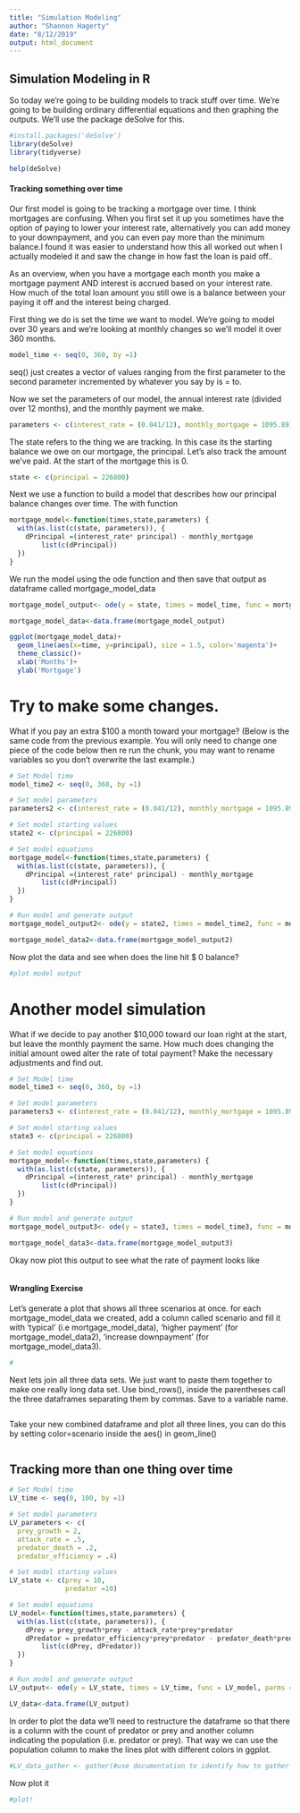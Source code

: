 ```yaml
---
title: "Simulation Modeling"
author: "Shannon Hagerty"
date: "8/12/2019"
output: html_document
---
```

## Simulation Modeling in R 

So today we're going to be building models to track stuff over time.  We're going to be building ordinary differential equations and then graphing the outputs. We'll use the package deSolve for this. 

```r
#install.packages('deSolve')
library(deSolve)
library(tidyverse)
```

```r
help(deSolve)
```

#### Tracking something over time

Our first model is going to be tracking a mortgage over time.  I think mortgages are confusing. When you first set it up you sometimes have the option of paying to lower your interest rate, alternatively you can add money to your downpayment, and you can even pay more than the minimum balance.I found it was easier to understand how this all worked out when I actually modeled it and saw the change in how fast the loan is paid off..

As an overview, when you have a mortgage each month you make a mortgage payment AND interest is accrued based on your interest rate.  How much of the total loan amount you still owe is a balance between your paying it off and the interest being charged.

First thing we do is set the time we want to model.  We're going to model over 30 years and we're looking at monthly changes so we'll model it over 360 months. 
```r
model_time <- seq(0, 360, by =1) 
```
seq() just creates a vector of values ranging from the first parameter to the second parameter incremented by whatever you say by is = to. 

Now we set the parameters of our model, the annual interest rate (divided over 12 months), and the monthly payment we make. 
```r
parameters <- c(interest_rate = (0.041/12), monthly_mortgage = 1095.89)
```
The state refers to the thing we are tracking.  In this case its the starting balance we owe on our mortgage, the principal. Let's also track the amount we've paid.  At the start of the mortgage this is 0. 
```r
state <- c(principal = 226800)
```

Next we use a function to build a model that describes how our principal balance changes over time. The with function 
```r
mortgage_model<-function(times,state,parameters) {
  with(as.list(c(state, parameters)), {
    dPrincipal =(interest_rate* principal) - monthly_mortgage
        list(c(dPrincipal))
  })
}
```

We run the model using the ode function and then save that output as dataframe called mortgage_model_data 
```r
mortgage_model_output<- ode(y = state, times = model_time, func = mortgage_model, parms = parameters)

mortgage_model_data<-data.frame(mortgage_model_output)
```
 


```r
ggplot(mortgage_model_data)+
  geom_line(aes(x=time, y=principal), size = 1.5, color='magenta')+
  theme_classic()+
  xlab('Months')+
  ylab('Mortgage')
```

# Try to make some changes. 
What if you pay an extra $100 a month toward your mortgage? (Below is the same code from the previous example. You will only need to change one piece of the code below then re run the chunk, you may want to rename variables so you don't overwrite the last example.)
```r
# Set Model time
model_time2 <- seq(0, 360, by =1) 

# Set model parameters
parameters2 <- c(interest_rate = (0.041/12), monthly_mortgage = 1095.89)

# Set model starting values
state2 <- c(principal = 226800)

# Set model equations
mortgage_model<-function(times,state,parameters) {
  with(as.list(c(state, parameters)), {
    dPrincipal =(interest_rate* principal) - monthly_mortgage
        list(c(dPrincipal))
  })
}

# Run model and generate output
mortgage_model_output2<- ode(y = state2, times = model_time2, func = mortgage_model, parms = parameters2)

mortgage_model_data2<-data.frame(mortgage_model_output2)
```
Now plot the data and see when does the line hit $ 0 balance? 
```r
#plot model output 
```

# Another model simulation
What if we decide to pay another $10,000 toward our loan right at the start, but leave the monthly payment the same.  How much does changing the initial amount owed alter the rate of total payment? Make the necessary adjustments and find out.  
```r
# Set Model time
model_time3 <- seq(0, 360, by =1) 

# Set model parameters
parameters3 <- c(interest_rate = (0.041/12), monthly_mortgage = 1095.89)

# Set model starting values
state3 <- c(principal = 226800)

# Set model equations
mortgage_model<-function(times,state,parameters) {
  with(as.list(c(state, parameters)), {
    dPrincipal =(interest_rate* principal) - monthly_mortgage
        list(c(dPrincipal))
  })
}

# Run model and generate output
mortgage_model_output3<- ode(y = state3, times = model_time3, func = mortgage_model, parms = parameters3)

mortgage_model_data3<-data.frame(mortgage_model_output3)
```
Okay now plot this output to see what the rate of payment looks like
```r

```
#### Wrangling Exercise
Let's generate a plot that shows all three scenarios at once.
for each mortgage_model_data we created, add a column called scenario and fill it with 'typical' (i.e mortgage_model_data), 'higher payment' (for mortgage_model_data2), 'increase downpayment' (for mortgage_model_data3). 
```r
#  

```
Next lets join all three data sets. We just want to paste them together to make one really long data set. Use bind_rows(), inside the parentheses call the three dataframes separating them by commas. Save to a variable name. 
```r

```
Take your new combined dataframe and plot all three lines, you can do this by setting color=scenario inside the aes() in geom_line()
```r

```

## Tracking more than one thing over time 

```r
# Set Model time
LV_time <- seq(0, 100, by =1) 

# Set model parameters
LV_parameters <- c(
  prey_growth = 2,
  attack_rate = .5,
  predator_death = .2,
  predator_efficiency = .4)

# Set model starting values
LV_state <- c(prey = 10, 
              predator =10)

# Set model equations
LV_model<-function(times,state,parameters) {
  with(as.list(c(state, parameters)), {
    dPrey = prey_growth*prey - attack_rate*prey*predator
    dPredator = predator_efficiency*prey*predator - predator_death*predator
        list(c(dPrey, dPredator))
  })
}

# Run model and generate output
LV_output<- ode(y = LV_state, times = LV_time, func = LV_model, parms = LV_parameters)

LV_data<-data.frame(LV_output)
```
In order to plot the data we'll need to restructure the dataframe so that there is a column with the count of predator or prey and another column indicating the population (i.e. predator or prey). That way we can use the population column to make the lines plot with different colors in ggplot. 
```r
#LV_data_gather <- gather(#use documentation to identify how to gather the data)
```
Now plot it
```r
#plot!
```

